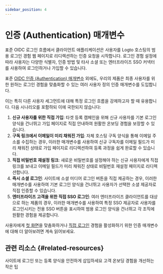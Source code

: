 ```yaml
---
sidebar_position: 4
---
```


# 인증 (Authentication) 매개변수

표준 OIDC 로그인 흐름에서 클라이언트 애플리케이션은 사용자를 Logto 호스팅의 범용 로그인 경험 웹 페이지로 리디렉션하는 인증 요청을 시작합니다. 로그인 경험 설정에 따라 사용자는 다양한 식별자, 인증 방법 및 타사 소셜 또는 엔터프라이즈 SSO 커넥터를 사용하여 로그인하거나 가입할 수 있습니다.

표준 [OIDC 인증 (Authentication) 매개변수](https://openid.net/specs/openid-connect-core-1_0.html#AuthRequest) 외에도, 우리의 제품은 최종 사용자를 위한 원하는 로그인 경험을 맞춤화할 수 있는 여러 사용자 정의 인증 매개변수를 도입합니다.

이는 특히 다른 사용자 세그먼트에 대해 특정 로그인 흐름을 강제하고자 할 때 유용합니다. 다음 시나리오를 포함하되 이에 국한되지 않습니다:

1. **신규 사용자를 위한 직접 가입**: 타겟 등록 캠페인을 위해 신규 사용자를 기본 로그인 양식을 건너뛰고 가입 페이지로 직접 안내하여 원활한 온보딩 경험을 보장할 수 있습니다.
2. **구독 링크에서 이메일이 미리 채워진 가입**: 자체 호스팅 구독 양식을 통해 이메일 주소를 수집하는 경우, 이러한 매개변수를 사용하여 신규 구독자를 이메일 필드가 미리 채워진 상태로 가입 페이지로 리디렉션하여 등록 과정을 쉽게 완료할 수 있습니다.
3. **직접 비밀번호 재설정 링크**: 새로운 비밀번호를 설정해야 하는 신규 사용자에게 직접 링크를 보내고 이메일 필드가 미리 채워진 상태로 비밀번호 재설정 페이지로 리디렉션합니다.
4. **즉시 소셜 로그인**: 사이트에 소셜 미디어 로그인 버튼을 직접 제공하는 경우, 이러한 매개변수를 사용하여 기본 로그인 양식을 건너뛰고 사용자가 선택한 소셜 제공자로 직접 인증할 수 있습니다.
5. **엔터프라이즈 고객을 위한 직접 SSO 로그인**: 여러 엔터프라이즈 클라이언트를 대상으로 하는 제품의 경우, 이러한 매개변수를 사용하여 특정 SSO 제공자로 사용자를 로그인시키는 전용 SSO 버튼을 표시하여 범용 로그인 양식을 건너뛰고 각 조직에 원활한 경험을 제공합니다.

사용자에게 [첫 화면](/end-user-flows/authentication-parameters/first-screen)을 맞춤화하거나 [직접 로그인](/end-user-flows/authentication-parameters/direct-sign-in) 경험을 활성화하기 위한 인증 매개변수에 대해 더 알아보려면 계속 읽어보세요.

## 관련 리소스 \{#related-resources}

<Url href="https://blog.logto.io/embed-login-or-registration-forms-securely-on-your-site">
  사이트에 로그인 또는 등록 양식을 안전하게 삽입하세요
</Url>

<Url href="https://blog.logto.io/authentication-parameters">
  고객 온보딩 경험을 개선하는 작은 팁
</Url>
